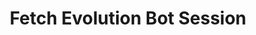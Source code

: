 ---
title: 'Fetch Evolution Bot Session'
openapi: GET /evolutionBot/fetchSessions/:evolutionBotId/{instance}
---